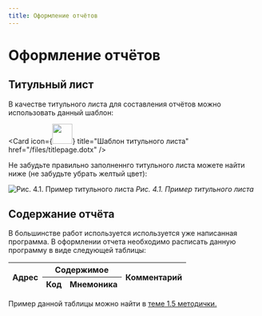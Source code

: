 ```yaml
---
title: Оформление отчётов
---
```




# Оформление отчётов

## Титульный лист

В качестве титульного листа для составления отчётов можно использовать данный шаблон:

  <Card icon={<Image src="/images/docs.png" width="40" height="40" />} title="Шаблон титульного листа" href="/files/titlepage.dotx" />

Не забудьте правильно заполненнго титульного листа можете найти ниже (не забудьте убрать желтый цвет):

![Рис. 4.1. Пример титульного листа  ](/images/titlepage_full.png)
*Рис. 4.1. Пример титульного листа*

## Содержание отчёта

В большинстве работ используется используется уже написанная программа. В оформлении отчета необходимо расписать данную программу в виде следующей таблицы:

<table>
     <thead>
        <tr>
            <th rowspan="2">Адрес</th>
            <th colspan="2">Содержимое</th>
            <th rowspan="2">Комментарий</th>
        </tr>
        <tr>
            <th>Код</th>
            <th>Мнемоника</th>
        </tr>
    </thead>
</table>

Пример данной таблицы можно найти в [теме 1.5 методички.](/theory-1/theory-1.5)